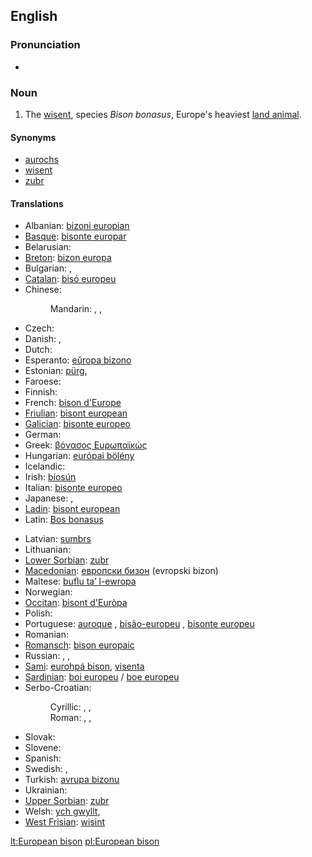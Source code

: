==English==

===Pronunciation===
* {{IPA|/juɽɔˈpiæn bɪzɔn/}}

===Noun===
{{wikipedia}}
{{en-noun|head=[[European]] [[bison]]|European bison|pl2=European bisons}}

# The [[wisent]], species ''Bison bonasus'', Europe's heaviest [[land animal]].

====Synonyms====
* [[aurochs]]
* [[wisent]]
* [[zubr]]

====Translations====
{{trans-top|The Wisent species ''Bison bonasus''}}
* Albanian: [[bizoni europian]]
* [[Basque]]: [[bisonte europar]]
* Belarusian: {{t-|be|зубр|m|tr=zubr}}
* [[Breton]]: [[bizon europa]]
* Bulgarian: {{t|bg|зубър|m|tr=zúbǎr|sc=Cyrl}}, {{t|bg|бизон|m|tr=bizón|sc=Cyrl}}
* [[Catalan]]: [[bisó europeu]]
* Chinese:
*: Mandarin: {{t|cmn|歐洲野牛|sc=Hani}}, {{t|cmn|欧洲野牛|tr=Ōuzhōu yěniú|sc=Hani}}, {{t|cmn|野牛|tr=yěniú|sc=Hani}}
* Czech: {{t+|cs|zubr}}
* Danish: {{t-|da|visent}}, {{t-|da|europæisk bison}}
* Dutch: {{t-|nl|wisent|m}}
* Esperanto: [[eŭropa bizono]]
* Estonian: [[pürg]], {{t|et|pürg}}
* Faroese: {{t-|fo|evropiskur bisonur}}
* Finnish: {{t-|fi|visentti}}
* French: [[bison d'Europe]] {{m}}
* [[Friulian]]: [[bisont european]]
* [[Galician]]: [[bisonte europeo]]
* German: {{t+|de|Wisent|m}}
* Greek: [[βόνασος Ευρωπαϊκώς]]
* Hungarian: [[európai bölény]]
* Icelandic: {{t-|is|evrópuvísundur|m}}
* Irish: [[bíosún]]
* Italian: [[bisonte europeo]]
* Japanese: {{t|ja|ヨーロッパバイソン|tr=Yōroppa baison|sc=Jpan}}, {{t|ja|バイソン|tr=baison|sc=Jpan}}
* [[Ladin]]: [[bisont european]]
* Latin: [[Bos bonasus]]
{{trans-mid}}
* Latvian: [[sumbrs]]
* Lithuanian: {{t+|lt|stumbras}}
* [[Lower Sorbian]]: [[zubr]]
* [[Macedonian]]: [[европски бизон]] (evropski bizon)
* Maltese: [[buflu ta’ l-ewropa]]
* Norwegian: {{t-|no|europeisk bison}}
* [[Occitan]]: [[bisont d'Euròpa]]
* Polish: {{t+|pl|żubr|m}}
* Portuguese: [[auroque]] {{m}}, [[bisão-europeu]] {{m}}, [[bisonte europeu]]
* Romanian: {{t+|ro|zimbru}}
* [[Romansch]]: [[bison europaic]]
* Russian: {{t|ru|зубр|m|tr=zubr|sc=Cyrl}}, {{t|ru|бизон|m|tr=bizón|sc=Cyrl}}, {{t|ru|европейский зубр|m|tr=jevropéjskij zubr|sc=Cyrl}}
* [[Sami]]: [[eurohpá bison]], [[visenta]]
* [[Sardinian]]: [[boi europeu]] / [[boe europeu]]
* Serbo-Croatian:
*: Cyrillic: {{t|sh|еуропски бизон|m}}, {{t|sh|зубар|m}}, {{t|sh|бизон|m}}
*: Roman: {{t|sh|europski bizon|m}}, {{t|sh|zubar|m}}, {{t|sh|bizon|m}}
* Slovak: {{t|sk|zubor|m}}
* Slovene: {{t-|sl|zober|m}}
* Spanish: {{t-|es|bisonte europeo}} {{m}}
* Swedish: {{t+|sv|visent}}, {{t+|sv|europeisk bison}}
* Turkish: [[avrupa bizonu]]
* Ukrainian: {{t|uk|зубр|m|tr=zubr|sc=Cyrl}}
* [[Upper Sorbian]]: [[zubr]]
* Welsh: [[ych gwyllt]], {{t-|cy|cynfual}}
* [[West Frisian]]: [[wisint]]
{{trans-bottom}}

[[lt:European bison]]
[[pl:European bison]]